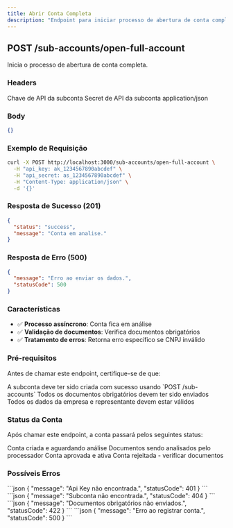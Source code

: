 ```yaml
---
title: Abrir Conta Completa
description: "Endpoint para iniciar processo de abertura de conta completa"
---
```


## POST /sub-accounts/open-full-account

Inicia o processo de abertura de conta completa.

### Headers

<ParamField path="api_key" type="string" required>
  Chave de API da subconta
</ParamField>

<ParamField path="api_secret" type="string" required>
  Secret de API da subconta
</ParamField>

<ParamField path="Content-Type" type="string" required>
  application/json
</ParamField>

### Body

```json
{}
```

### Exemplo de Requisição

```bash
curl -X POST http://localhost:3000/sub-accounts/open-full-account \
  -H "api_key: ak_1234567890abcdef" \
  -H "api_secret: as_1234567890abcdef" \
  -H "Content-Type: application/json" \
  -d '{}'
```

### Resposta de Sucesso (201)

```json
{
  "status": "success",
  "message": "Conta em analise."
}
```

### Resposta de Erro (500)

```json
{
  "message": "Erro ao enviar os dados.",
  "statusCode": 500
}
```

### Características

- ✅ **Processo assíncrono**: Conta fica em análise
- ✅ **Validação de documentos**: Verifica documentos obrigatórios
- ✅ **Tratamento de erros**: Retorna erro específico se CNPJ inválido

### Pré-requisitos

Antes de chamar este endpoint, certifique-se de que:

<Steps>
  <Step title="Subconta Criada">
    A subconta deve ter sido criada com sucesso usando `POST /sub-accounts`
  </Step>
  <Step title="Documentos Enviados">
    Todos os documentos obrigatórios devem ter sido enviados
  </Step>
  <Step title="Dados Validados">
    Todos os dados da empresa e representante devem estar válidos
  </Step>
</Steps>

### Status da Conta

Após chamar este endpoint, a conta passará pelos seguintes status:

<AccordionGroup>
  <Accordion title="PENDING">
    Conta criada e aguardando análise
  </Accordion>
  <Accordion title="UNDER_REVIEW">
    Documentos sendo analisados pelo processador
  </Accordion>
  <Accordion title="APPROVED">
    Conta aprovada e ativa
  </Accordion>
  <Accordion title="REJECTED">
    Conta rejeitada - verificar documentos
  </Accordion>
</AccordionGroup>

### Possíveis Erros

<AccordionGroup>
  <Accordion title="401 - Unauthorized">
    ```json
    {
      "message": "Api Key não encontrada.",
      "statusCode": 401
    }
    ```
  </Accordion>
  <Accordion title="404 - Not Found">
    ```json
    {
      "message": "Subconta não encontrada.",
      "statusCode": 404
    }
    ```
  </Accordion>
  <Accordion title="422 - Unprocessable Entity">
    ```json
    {
      "message": "Documentos obrigatórios não enviados.",
      "statusCode": 422
    }
    ```
  </Accordion>
  <Accordion title="500 - Internal Server Error">
    ```json
    {
      "message": "Erro ao registrar conta.",
      "statusCode": 500
    }
    ```
  </Accordion>
</AccordionGroup>
